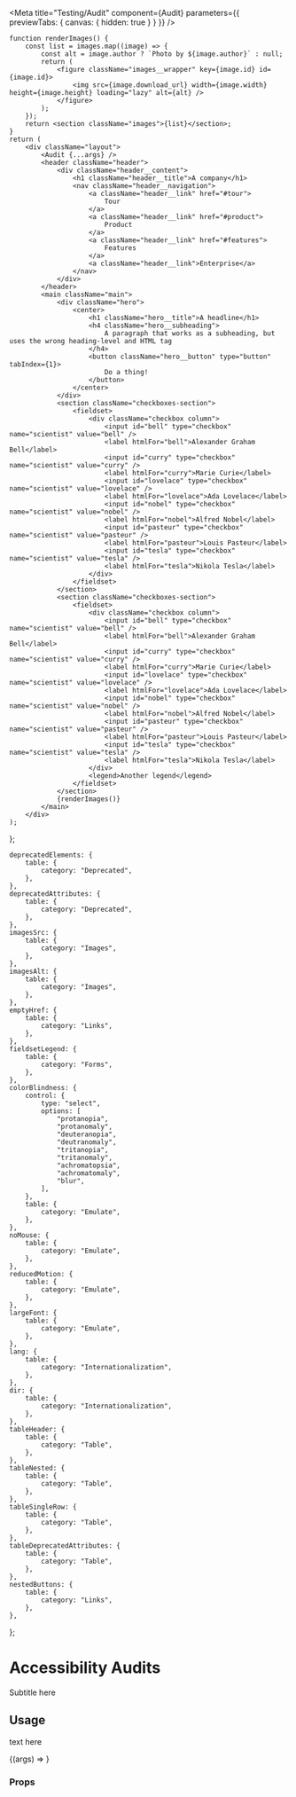 
<Meta title="Testing/Audit" component={Audit} parameters={{ previewTabs: { canvas: { hidden: true } } }} />

<style>{`
	.layout {
		width: 100%;
		display: flex;
		flex-direction: column;
		justify-content: flex-start;
		align-items: center;
		font-family: sans-serif;
	}

	.images {
		width: 100%;
		display: grid;
		grid-template-columns: repeat(4, 1fr);
		grid-gap: 1rem;
		padding: 1rem 0;
	}

	.images__wrapper,
	.images__wrapper img {
		width: 100%;
		height: auto;
		margin: 0;
		padding: 0;
	}

	.header {
		width: 100%;
		height: 3rem;
		background-color: #fff;
		color: #222;
		border-bottom: 3px solid tomato;
	}

	.header,
	.header__content,
	.header__navigation,
	.hero__button {
		display: flex;
		flex-direction: row;
		align-items: center;
	}

	.header,
	.header__content {
		justify-content: center;
	}

	.header__content {
		gap: 2rem;
	}

	.header__title {
		font-size: clamp(24px, 5vw, 28px);
	}

	.header__navigation {
		position: relative;
		justify-content: space-between;
		gap: 1rem;
	}

	.header__link {
		color: #333;;
	}

	.main {
		padding: 1.5rem;
		background-color: white;
	}

	.hero {
		height: clamp(480px, 50vh, 720px);
		background-color: #fafafa;
		display: grid;
		place-items: center;
	}

	.hero__subheading
	.hero__title {
		display: flex;
		text-align: center;
	}

	.hero__subheading {
		max-width: clamp(44ch, 400px, 70ch);
		font-weight: normal;
	}

	.hero__button {
		text-align: center;
		border: 1px solid #111;
		color: #111;
		background: transparent;
		height: 3rem;
	}
`}</style>

	function renderImages() {
		const list = images.map((image) => {
			const alt = image.author ? `Photo by ${image.author}` : null;
			return (
				<figure className="images__wrapper" key={image.id} id={image.id}>
					<img src={image.download_url} width={image.width} height={image.height} loading="lazy" alt={alt} />
				</figure>
			);
		});
		return <section className="images">{list}</section>;
	}
	return (
		<div className="layout">
			<Audit {...args} />
			<header className="header">
				<div className="header__content">
					<h1 className="header__title">A company</h1>
					<nav className="header__navigation">
						<a className="header__link" href="#tour">
							Tour
						</a>
						<a className="header__link" href="#product">
							Product
						</a>
						<a className="header__link" href="#features">
							Features
						</a>
						<a className="header__link">Enterprise</a>
					</nav>
				</div>
			</header>
			<main className="main">
				<div className="hero">
					<center>
						<h1 className="hero__title">A headline</h1>
						<h4 className="hero__subheading">
							A paragraph that works as a subheading, but uses the wrong heading-level and HTML tag
						</h4>
						<button className="hero__button" type="button" tabIndex={1}>
							Do a thing!
						</button>
					</center>
				</div>
				<section className="checkboxes-section">
					<fieldset>
						<div className="checkbox column">
							<input id="bell" type="checkbox" name="scientist" value="bell" />
							<label htmlFor="bell">Alexander Graham Bell</label>
							<input id="curry" type="checkbox" name="scientist" value="curry" />
							<label htmlFor="curry">Marie Curie</label>
							<input id="lovelace" type="checkbox" name="scientist" value="lovelace" />
							<label htmlFor="lovelace">Ada Lovelace</label>
							<input id="nobel" type="checkbox" name="scientist" value="nobel" />
							<label htmlFor="nobel">Alfred Nobel</label>
							<input id="pasteur" type="checkbox" name="scientist" value="pasteur" />
							<label htmlFor="pasteur">Louis Pasteur</label>
							<input id="tesla" type="checkbox" name="scientist" value="tesla" />
							<label htmlFor="tesla">Nikola Tesla</label>
						</div>
					</fieldset>
				</section>
				<section className="checkboxes-section">
					<fieldset>
						<div className="checkbox column">
							<input id="bell" type="checkbox" name="scientist" value="bell" />
							<label htmlFor="bell">Alexander Graham Bell</label>
							<input id="curry" type="checkbox" name="scientist" value="curry" />
							<label htmlFor="curry">Marie Curie</label>
							<input id="lovelace" type="checkbox" name="scientist" value="lovelace" />
							<label htmlFor="lovelace">Ada Lovelace</label>
							<input id="nobel" type="checkbox" name="scientist" value="nobel" />
							<label htmlFor="nobel">Alfred Nobel</label>
							<input id="pasteur" type="checkbox" name="scientist" value="pasteur" />
							<label htmlFor="pasteur">Louis Pasteur</label>
							<input id="tesla" type="checkbox" name="scientist" value="tesla" />
							<label htmlFor="tesla">Nikola Tesla</label>
						</div>
						<legend>Another legend</legend>
					</fieldset>
				</section>
				{renderImages()}
			</main>
		</div>
	);
};

	deprecatedElements: {
		table: {
			category: "Deprecated",
		},
	},
	deprecatedAttributes: {
		table: {
			category: "Deprecated",
		},
	},
	imagesSrc: {
		table: {
			category: "Images",
		},
	},
	imagesAlt: {
		table: {
			category: "Images",
		},
	},
	emptyHref: {
		table: {
			category: "Links",
		},
	},
	fieldsetLegend: {
		table: {
			category: "Forms",
		},
	},
	colorBlindness: {
		control: {
			type: "select",
			options: [
				"protanopia",
				"protanomaly",
				"deuteranopia",
				"deutranomaly",
				"tritanopia",
				"tritanomaly",
				"achromatopsia",
				"achromatomaly",
				"blur",
			],
		},
		table: {
			category: "Emulate",
		},
	},
	noMouse: {
		table: {
			category: "Emulate",
		},
	},
	reducedMotion: {
		table: {
			category: "Emulate",
		},
	},
	largeFont: {
		table: {
			category: "Emulate",
		},
	},
	lang: {
		table: {
			category: "Internationalization",
		},
	},
	dir: {
		table: {
			category: "Internationalization",
		},
	},
	tableHeader: {
		table: {
			category: "Table",
		},
	},
	tableNested: {
		table: {
			category: "Table",
		},
	},
	tableSingleRow: {
		table: {
			category: "Table",
		},
	},
	tableDeprecatedAttributes: {
		table: {
			category: "Table",
		},
	},
	nestedButtons: {
		table: {
			category: "Links",
		},
	},
};

# Accessibility Audits

<Subtitle>Subtitle here</Subtitle>

## Usage

text here

<Canvas>
	<Story name="Audit" args={defaultProps} argTypes={argTypes}>
		{(args) => <AuditInPage {...args} />}
	</Story>
</Canvas>

### Props

<ArgsTable story="Audit" />
